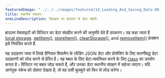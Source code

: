 ```yaml
---
featuredImage: "../../../images/featured/14_Loading_And_Saving_Data-00_Local_Storage-thumbnail.png"
title: स्थानीय भंडारण
oneLineDescription: डिवाइस पर ब्राउज़र से डेटा सहेजें.
---
```


ब्राउज़र वेबसाइटों को विज़िटर का डेटा संग्रहीत करने की अनुमति देते हैं
उपकरण। यह कहा जाता है
<a href="https://developer.mozilla.org/en-US/docs/Web/API/Window/localStorage" target="_blank">local storage</a>.
<a href="https://p5js.org/reference/p5/getItem" target="_blank">getItem()</a>,
<a href="https://p5js.org/reference/p5/storeItem" target="_blank">storeItem()</a>,
<a href="https://p5js.org/reference/p5/clearStorage" target="_blank">clearStorage()</a>,
and <a href="https://p5js.org/reference/p5/removeItem" target="_blank">removeItem()</a>
फ़ंक्शन इसे नियंत्रित करते हैं.

यह उदाहरण जावा में लिखे डैनियल शिफमैन के लोडिंग JSON डेटा और प्रोसेसिंग के लिए सारणीबद्ध डेटा उदाहरणों को लोड करने से प्रेरित है। 
यह बबल के लिए डेटा व्यवस्थित करने के लिए <a href="https://p5js.org/reference/p5/class" target="_blank">class</a>
का उपयोग करता है। विज़िटर नए बबल जोड़ सकते हैं, और उनका डेटा स्थानीय संग्रहण में सहेजा जाएगा। यदि आगंतुक स्केच को दोबारा देखता है, तो वह उसी बुलबुले को फिर से लोड करेगा।